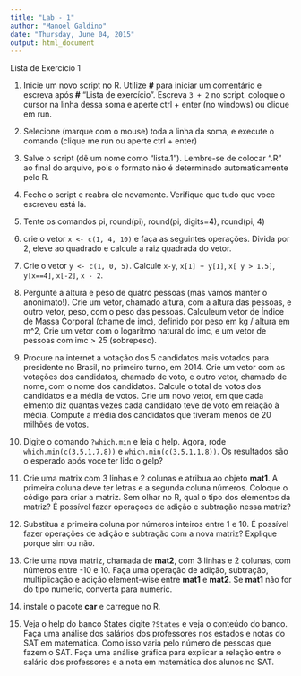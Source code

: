 ```yaml
---
title: "Lab - 1"
author: "Manoel Galdino"
date: "Thursday, June 04, 2015"
output: html_document
---
```


Lista de Exercicio 1


1. Inicie um novo script no R. Utilize **#** para iniciar um comentário e escreva após **#** "Lista de exercício". Escreva ``3 + 2`` no script. coloque o cursor na linha dessa soma e aperte ctrl + enter (no windows) ou clique em run.

2. Selecione (marque com o mouse) toda a linha da soma, e execute o comando (clique me run ou aperte ctrl + enter)

3. Salve o script (dê um nome como "lista.1"). Lembre-se de colocar ".R" ao final do arquivo, pois o formato não é determinado automaticamente pelo R.

4. Feche o script e reabra ele novamente. Verifique que tudo que voce escreveu está lá.

5. Tente os comandos pi, round(pi), round(pi, digits=4), round(pi, 4)

6. crie o vetor ``x <- c(1, 4, 10)`` e faça as seguintes operações. Divida por 2, eleve ao quadrado e calcule a raiz quadrada do vetor. 

7. Crie o vetor `` y <- c(1, 0, 5)``. Calcule ``x-y``, ``x[1] + y[1]``, ``x[ y > 1.5]``, ``y[x==4]``, ``x[-2]``, ``x - 2``.

8. Pergunte a altura e peso de quatro pessoas (mas vamos manter o anonimato!). Crie um vetor, chamado altura, com a altura das pessoas, e outro vetor, peso, com o peso das pessoas. Calculeum vetor de Índice de Massa Corporal (chame de imc), definido por peso em kg / altura em m^2, Crie um vetor com o logaritmo natural do imc, e um vetor de pessoas com imc > 25 (sobrepeso).

9. Procure na internet a votação dos 5 candidatos mais votados para presidente no Brasil, no primeiro turno, em 2014. Crie um vetor com as votações dos candidatos, chamado de voto, e outro vetor, chamado de nome, com o nome dos candidatos. Calcule o total de votos dos candidatos e a média de votos. Crie um novo vetor, em que cada elmento diz quantas vezes cada candidato teve de voto em relação à média. Compute a média dos candidatos que tiveram menos de 20 milhões de votos.

10. Digite o comando ``?which.min`` e leia o help. Agora, rode ``which.min(c(3,5,1,7,8))`` e ``which.min(c(3,5,1,1,8))``. Os resultados são o esperado após voce ter lido o gelp?


11. Crie uma matrix com 3 linhas e 2 colunas e atribua ao objeto **mat1**. A primeira coluna deve ter letras e a segunda coluna números.
Coloque o código para criar a matriz. Sem olhar no R, qual o tipo dos elementos da matriz? É possível fazer operaçoes de adição e subtração nessa matriz?

12. Substitua a primeira coluna por números inteiros entre 1 e 10. É possível fazer operações de adição e subtração com a nova matriz? Explique porque sim ou não.

13. Crie uma nova matriz, chamada de **mat2**, com 3 linhas e 2 colunas, com números entre -10 e 10. Faça uma operação de adição, subtração, multiplicação e adição element-wise entre **mat1** e **mat2**. Se **mat1** não for do tipo numeric, converta para numeric.

14. instale o pacote **car** e carregue no R.

15. Veja o help do banco States digite ```?States``` e veja o conteúdo do banco. Faça uma análise dos salários dos professores nos estados e notas do SAT em matemática. Como isso varia pelo número de pessoas que fazem o SAT. Faça uma análise gráfica para explicar a relação entre o salário dos professores e a nota em matemática dos alunos no SAT.

